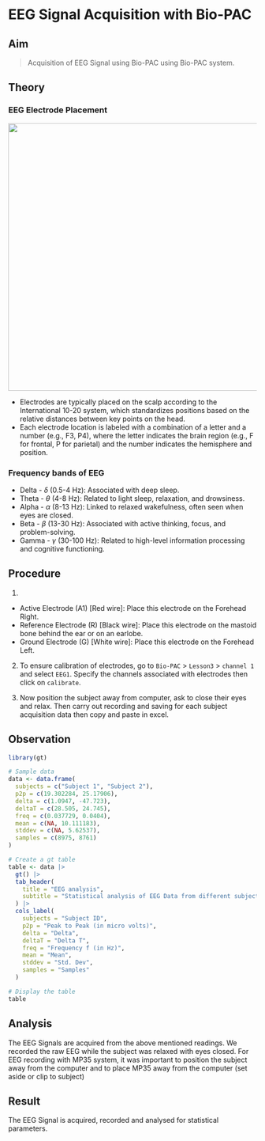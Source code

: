 # EEG Signal Acquisition with Bio-PAC

## Aim

> Acquisition of EEG Signal using Bio-PAC using Bio-PAC system.

## Theory

### EEG Electrode Placement

![](images/clipboard-1080795871.png){width="541"}

-   Electrodes are typically placed on the scalp according to the International 10-20 system, which standardizes positions based on the relative distances between key points on the head.
-   Each electrode location is labeled with a combination of a letter and a number (e.g., F3, P4), where the letter indicates the brain region (e.g., F for frontal, P for parietal) and the number indicates the hemisphere and position.

### Frequency bands of EEG

-   Delta - $\delta$ (0.5-4 Hz): Associated with deep sleep.
-   Theta - $\theta$ (4-8 Hz): Related to light sleep, relaxation, and drowsiness.
-   Alpha - $\alpha$ (8-13 Hz): Linked to relaxed wakefulness, often seen when eyes are closed.
-   Beta - $\beta$ (13-30 Hz): Associated with active thinking, focus, and problem-solving.
-   Gamma - $\gamma$ (30-100 Hz): Related to high-level information processing and cognitive functioning.

## Procedure

1.  

-   Active Electrode (A1) \[Red wire\]: Place this electrode on the Forehead Right.
-   Reference Electrode (R) \[Black wire\]: Place this electrode on the mastoid bone behind the ear or on an earlobe.
-   Ground Electrode (G) \[White wire\]: Place this electrode on the Forehead Left.

2.  To ensure calibration of electrodes, go to `Bio-PAC` \> `Lesson3` \> `channel 1` and select `EEG1`. Specify the channels associated with electrodes then click on `calibrate`.

3.  Now position the subject away from computer, ask to close their eyes and relax. Then carry out recording and saving for each subject acquisition data then copy and paste in excel.

## Observation

```r
library(gt)

# Sample data
data <- data.frame(
  subjects = c("Subject 1", "Subject 2"),
  p2p = c(19.302284, 25.17906),
  delta = c(1.0947, -47.723),
  deltaT = c(28.505, 24.745),
  freq = c(0.037729, 0.0404),
  mean = c(NA, 10.111183),
  stddev = c(NA, 5.62537),
  samples = c(8975, 8761)
)

# Create a gt table
table <- data |> 
  gt() |> 
  tab_header(
    title = "EEG analysis",
    subtitle = "Statistical analysis of EEG Data from different subjects"
  ) |> 
  cols_label(
    subjects = "Subject ID",
    p2p = "Peak to Peak (in micro volts)",
    delta = "Delta",
    deltaT = "Delta T",
    freq = "Frequency f (in Hz)",
    mean = "Mean",
    stddev = "Std. Dev",
    samples = "Samples"
  )

# Display the table
table
```

## Analysis

The EEG Signals are acquired from the above mentioned readings. We recorded the raw EEG while the subject was relaxed with eyes closed. For EEG recording with MP35 system, it was important to position the subject away from the computer and to place MP35 away from the computer (set aside or clip to subject)

## Result

The EEG Signal is acquired, recorded and analysed for statistical parameters.
